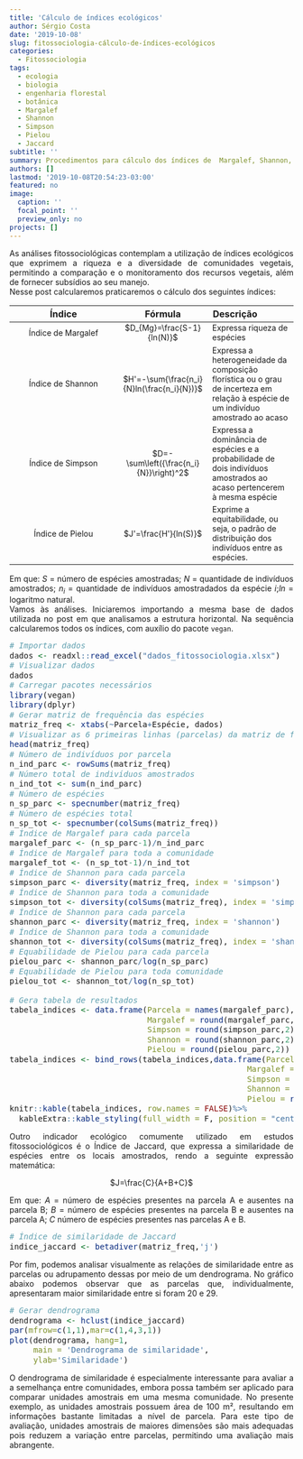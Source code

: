 ```yaml
---
title: 'Cálculo de índices ecológicos'
author: Sérgio Costa
date: '2019-10-08'
slug: fitossociologia-cálculo-de-índices-ecológicos
categories:
  - Fitossociologia
tags:
  - ecologia
  - biologia
  - engenharia florestal
  - botânica
  - Margalef
  - Shannon
  - Simpson
  - Pielou
  - Jaccard
subtitle: ''
summary: Procedimentos para cálculo dos índices de  Margalef, Shannon, Simpson, Pielou e Jaccard, e construção de dendrograma de similaridade.
authors: []
lastmod: '2019-10-08T20:54:23-03:00'
featured: no
image:
  caption: ''
  focal_point: ''
  preview_only: no
projects: []
---
```

As análises fitossociológicas contemplam a utilização de índices ecológicos que exprimem a riqueza e a diversidade de comunidades vegetais, permitindo a comparação e o monitoramento dos recursos vegetais, além de fornecer subsídios ao seu manejo.  
Nesse post calcularemos praticaremos o cálculo dos seguintes índices:
  
|Índice            |Fórmula|Descrição|
|:-----------------:|:--------------:|:--------------|  
|Índice de Margalef|$D_{Mg}=\frac{S-1}{ln(N)}$|Expressa riqueza de espécies|
|Índice de Shannon|$H'=-\sum{\frac{n_i}{N}ln(\frac{n_i}{N})}$|Expressa a heterogeneidade da composição florística ou o grau de incerteza em relação à espécie de um indivíduo amostrado ao acaso|
|Índice de Simpson|$D=-\sum\left({\frac{n_i}{N}}\right)^2$|Expressa a dominância de espécies e a probabilidade de dois indivíduos amostrados ao acaso pertencerem à mesma espécie|
|Índice de Pielou|$J'=\frac{H'}{ln(S)}$|Exprime a equitabilidade, ou seja, o padrão de distribuição dos indivíduos entre as espécies.|
  
Em que: $S$ = número de espécies amostradas; $N$ = quantidade de indivíduos amostrados; $n_i$ = quantidade de indivíduos amostradados da espécie $i$;$ln$ = logaritmo natural.  
Vamos às análises. Iniciaremos importando a mesma base de dados utilizada no post em que analisamos a estrutura horizontal. Na sequência calcularemos todos os índices, com auxílio do pacote `vegan`.

```r
# Importar dados
dados <- readxl::read_excel("dados_fitossociologia.xlsx")
# Visualizar dados
dados
# Carregar pacotes necessários
library(vegan)
library(dplyr)
# Gerar matriz de frequência das espécies
matriz_freq <- xtabs(~Parcela+Espécie, dados)
# Visualizar as 6 primeiras linhas (parcelas) da matriz de frequência gerada
head(matriz_freq)
# Número de indivíduos por parcela
n_ind_parc <- rowSums(matriz_freq)
# Número total de indivíduos amostrados
n_ind_tot <- sum(n_ind_parc)
# Número de espécies
n_sp_parc <- specnumber(matriz_freq)
# Número de espécies total
n_sp_tot <- specnumber(colSums(matriz_freq))
# Índice de Margalef para cada parcela
margalef_parc <- (n_sp_parc-1)/n_ind_parc
# Índice de Margalef para toda a comunidade
margalef_tot <- (n_sp_tot-1)/n_ind_tot
# Índice de Shannon para cada parcela
simpson_parc <- diversity(matriz_freq, index = 'simpson')
# Índice de Shannon para toda a comunidade
simpson_tot <- diversity(colSums(matriz_freq), index = 'simpson')
# Índice de Shannon para cada parcela
shannon_parc <- diversity(matriz_freq, index = 'shannon')
# Índice de Shannon para toda a comunidade
shannon_tot <- diversity(colSums(matriz_freq), index = 'shannon')
# Equabilidade de Pielou para cada parcela
pielou_parc <- shannon_parc/log(n_sp_parc)
# Equabilidade de Pielou para toda comunidade
pielou_tot <- shannon_tot/log(n_sp_tot)

# Gera tabela de resultados
tabela_indices <- data.frame(Parcela = names(margalef_parc),
                             Margalef = round(margalef_parc,2),
                             Simpson = round(simpson_parc,2),
                             Shannon = round(shannon_parc,2),
                             Pielou = round(pielou_parc,2))
tabela_indices <- bind_rows(tabela_indices,data.frame(Parcela = 'Total',
                                                  Margalef = round(margalef_tot,2),
                                                  Simpson = round(simpson_tot,2),
                                                  Shannon = round(shannon_tot,2),
                                                  Pielou = round(pielou_tot,2)))
knitr::kable(tabela_indices, row.names = FALSE)%>%
  kableExtra::kable_styling(full_width = F, position = "center")
```
Outro indicador ecológico comumente utilizado em estudos fitossociológicos é o Índice de Jaccard, que expressa a similaridade de espécies entre os locais amostrados, rendo a seguinte expressão matemática:  

<center>
$J=\frac{C}{A+B+C}$  
</center>
  
Em que: $A$ = número de espécies presentes na parcela A e ausentes na parcela B; $B$ = número de espécies presentes na parcela B e ausentes na parcela A; $C$ número de espécies presentes nas parcelas A e B.
```r
# Índice de similaridade de Jaccard
indice_jaccard <- betadiver(matriz_freq,'j')
```
Por fim, podemos analisar visualmente as relações de similaridade entre as parcelas ou adrupamento dessas por meio de um dendrograma. No gráfico abaixo podemos observar que as parcelas que, individualmente, apresentaram maior similaridade entre si foram 20 e 29.
```r
# Gerar dendrograma
dendrograma <- hclust(indice_jaccard)
par(mfrow=c(1,1),mar=c(1,4,3,1))
plot(dendrograma, hang=1,
     main = 'Dendrograma de similaridade',
     ylab='Similaridade')
```
O dendrograma de similaridade é especialmente interessante para avaliar a a semelhança entre comunidades, embora possa também ser aplicado para comparar unidades amostrais em uma mesma comunidade. No presente exemplo, as unidades amostrais possuem área de 100 m², resultando em informações bastante limitadas a nível de parcela. Para este tipo de avaliação, unidades amostrais de maiores dimensões são mais adequadas pois reduzem a variação entre parcelas, permitindo uma avaliação mais abrangente. 
<style>
body {
text-align: justify}
h1 {
text-align: center}
</style>
<style type="text/css">

body, td {
   font-size: 14px;
}
code.r{
  font-size: 14px;
}
pre {
  font-size: 14px
}
</style>
